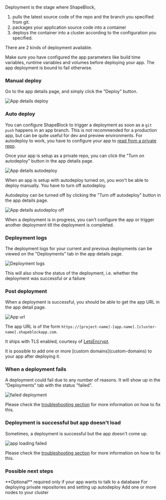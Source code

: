 Deployment is the stage where ShapeBlock,

1. pulls the latest source code of the repo and the branch you specified from git.
2. packages your application source code into a container
3. deploys the container into a cluster according to the configuration you specified.

There are 2 kinds of deployment available.

<Warning>
Make sure you have configured the app parameters like build time variables, runtime variables and volumes before deploying your app.
The app deployment is bound to fail otherwise.
</Warning>

### Manual deploy

Go to the app details page, and simply click the "Deploy" button.

![App details deploy]()

### Auto deploy

You can configure ShapeBlock to trigger a deployment as soon as a `git push` happens in an app branch. This is not recommended for a production app, but can be quite useful for dev and preview environments.
For autodeploy to work, you have to configure your app to [read from a private repo](private-repos).

Once your app is setup as a private repo, you can click the "Turn on autodeploy" button in the app details page.

![App details autodeploy]()

<Note>
When an app is setup with autodeploy turned on, you won't be able to deploy manually. You have to turn off autodeploy.
</Note>

Autodeploy can be turned off by clicking the "Turn off autodeploy" button in the app details page.

![App details autodeploy off]()

<Note>
When a deployment is in progress, you can't configure the app or trigger another deployment till the deployment is completed.
</Note>

### Deployment logs

The deployment logs for your current and previous deployments can be viewed on the "Deployments" tab in the app details page.

![Deployment logs]()

This will also show the status of the deployment, i.e. whether the deployment was successful or a failure


### Post deployment

When a deployment is successful, you should be able to get the app URL in the app detail page.

![App url]()

The app URL is of the form `https://[project-name]-[app.name].[cluster-name].shapeblockapp.com`.

It ships with TLS enabled, courtesy of [LetsEncrypt](https://letsencrypt.org/).

<Note>
It is possible to add one or more [custom domains](custom-domains) to your app after deploying it.
</Note>


### When a deployment fails

A deployment could fail due to any number of reasons. It will show up in the "Deployments" tab with the status "failed".

![failed deployment]()

Please check the [troubleshooting section](troubleshooting-failed-deployments) for more information on how to fix this.

### Deployment is successful but app doesn't load

Sometimes, a deployment is successful but the app doesn't come up.

![app loading failed]()

Please check the [troubleshooting section](troubleshooting-failed-deployments) for more information on how to fix this.

### Possible next steps

<Card title="Attach a service" icon="database" iconType="duotone" href="/services/attach-service">
**Optional** required only if your app wants to talk to a database
</Card>

<Card title="Check your app logs" icon="list" iconType="duotone" href="logs">
</Card>

<Card title="Connect with Github" icon="lock" iconType="duotone" href="private-repos">
For deploying private repositories and setting up autodeploy
</Card>

<Card title="Add a custom domain for your app" icon="globe" iconType="duotone" href="custom-domains">
</Card>

<Card title="Scale up your infrastructure" icon="up-right-and-down-left-from-center" iconType="duotone" href="/clusters/add-nodes">
Add one or more nodes to your cluster
</Card>
